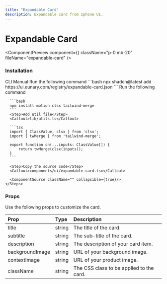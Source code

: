 ```yaml
---
title: "Expandable Card"
description: Expandable card from Iphone UI.
---
```


# Expandable Card

<ComponentPreview component={<ExpandableCardDemo />} className="p-0 mb-20" fileName="expandable-card" />

### Installation

<Tabs defaultValue="manual">
  <TabsList>
    <TabsTrigger value="cli">CLI</TabsTrigger>
    <TabsTrigger value="manual">Manual</TabsTrigger>
  </TabsList>

  <TabsContent value="cli">
    <Steps>
      <Step>Run the following command</Step>
      ```bash
      npx shadcn@latest add https://ui.eunary.com/registry/expandable-card.json
      ```
    </Steps>
  </TabsContent>

  <TabsContent value="manual">
    <Steps>
      <Step>Run the following command</Step>

      ```bash
      npm install motion clsx tailwind-merge
      ```
      <Step>Add util file</Step>
      <Callout>lib/utils.ts</Callout>

      ```tsx
      import { ClassValue, clsx } from 'clsx';
      import { twMerge } from 'tailwind-merge';

      export function cn(...inputs: ClassValue[]) {
          return twMerge(clsx(inputs));
      }
      ```

      <Step>Copy the source code</Step>
      <Callout>components/ui/expandable-card.tsx</Callout>
     
      <ComponentSource className="" collapsible={true}/>
    </Steps>
  </TabsContent>
</Tabs>



### Props

Use the following props to customize the card.

| Prop                | Type                     | Description                                        |
| :------------------ | :----------------------- | :------------------------------------------------- |
| <Callout>title</Callout>             | <Callout>string</Callout>                   | The title of the card.                             |
| <Callout>subtitle</Callout>          | <Callout>string</Callout>                   | The sub-title of the card.                         |
| <Callout>description</Callout>       | <Callout>string</Callout>                   | The description of your card item.                 |
| <Callout>backgroundImage</Callout>   | <Callout>string</Callout>                   | URL of your background image.                      |
|<Callout>contextImage</Callout>      | <Callout>string</Callout>                   | URL of your product image.                         |
| <Callout>className</Callout>         | <Callout>string</Callout>                   | The CSS class to be applied to the card.           |


<ExploreComponents recentlyAddedComponent="recent-component" nextComponent="theme-toggler"/>